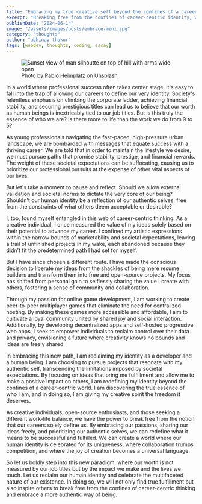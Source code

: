 ```yaml
---
title: "Embracing my true creative self beyond the confines of a career-defined identity"
excerpt: "Breaking free from the confines of career-centric identity, we can redefine the essence of our existence by embracing our authentic selves and pursuing our passions."
publishDate: "2024-06-14"
image: "/assets/images/posts/embrace-mini.jpg"
category: "thoughts"
author: "abhinay thakur"
tags: [webdev, thoughts, coding, essay]
---
```


<figure class="text-center text-xs -mx-32">
  <img src="/assets/images/posts/embrace.jpg" alt="Sunset view of man silhoutte on top of hill with arms wide open" />
  <figcaption>
    Photo by <a target="_blank" href="https://unsplash.com/@pabloheimplatz?utm_content=creditCopyText&utm_medium=referral&utm_source=unsplash">Pablo Heimplatz</a> on <a target="_blank" href="https://unsplash.com/photos/person-standing-on-hill-EAvS-4KnGrk?utm_content=creditCopyText&utm_medium=referral&utm_source=unsplash">Unsplash</a>
  </figcaption>
</figure>

<p class="first-letter:text-5xl first-letter:font-medium">
In a world where professional success often takes center stage, it's easy to fall into the trap of allowing our careers to define our very identity. Society's relentless emphasis on climbing the corporate ladder, achieving financial stability, and securing prestigious titles can lead us to believe that our worth as human beings is inextricably tied to our job titles. But is this truly the essence of who we are? Is there more to life than the work we do from 9 to 5?
</p>

As young professionals navigating the fast-paced, high-pressure urban landscape, we are bombarded with messages that equate success with a thriving career. We are told that in order to maintain the lifestyle we desire, we must pursue paths that promise stability, prestige, and financial rewards. The weight of these societal expectations can be suffocating, causing us to prioritize our professional pursuits at the expense of other vital aspects of our lives.

But let's take a moment to pause and reflect. Should we allow external validation and societal norms to dictate the very core of our being? Shouldn't our human identity be a reflection of our authentic selves, free from the constraints of what others deem acceptable or desirable?

I, too, found myself entangled in this web of career-centric thinking. As a creative individual, I once measured the value of my ideas solely based on their potential to advance my career. I confined my artistic expressions within the narrow bounds of marketability and societal expectations, leaving a trail of unfinished projects in my wake, each abandoned because they didn't fit the predetermined path I had set for myself.

But I have since chosen a different route. I have made the conscious decision to liberate my ideas from the shackles of being mere resume builders and transform them into free and open-source projects. My focus has shifted from personal gain to selflessly sharing the value I create with others, fostering a sense of community and collaboration.

Through my passion for online game development, I am working to create peer-to-peer multiplayer games that eliminate the need for centralized hosting. By making these games more accessible and affordable, I aim to cultivate a loyal community united by shared joy and social interaction. Additionally, by developing decentralized apps and self-hosted progressive web apps, I seek to empower individuals to reclaim control over their data and privacy, envisioning a future where creativity knows no bounds and ideas are freely shared.

In embracing this new path, I am reclaiming my identity as a developer and a human being. I am choosing to pursue projects that resonate with my authentic self, transcending the limitations imposed by societal expectations. By focusing on ideas that bring me fulfillment and allow me to make a positive impact on others, I am redefining my identity beyond the confines of a career-centric world. I am discovering the true essence of who I am, and in doing so, I am giving my creative spirit the freedom it deserves.

As creative individuals, open-source enthusiasts, and those seeking a different work-life balance, we have the power to break free from the notion that our careers solely define us. By embracing our passions, sharing our ideas freely, and prioritizing our authentic selves, we can redefine what it means to be successful and fulfilled. We can create a world where our human identity is celebrated for its uniqueness, where collaboration trumps competition, and where the joy of creation becomes a universal language.

So let us boldly step into this new paradigm, where our worth is not measured by our job titles but by the impact we make and the lives we touch. Let us reclaim our human identity and celebrate the multifaceted nature of our existence. In doing so, we will not only find true fulfillment but also inspire others to break free from the confines of career-centric thinking and embrace a more authentic way of being.
